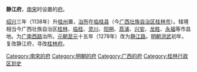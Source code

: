 '''静江府'''，[[南宋|南宋]]时设置的[[府_(行政区划)|府]]。

[[紹興_(南宋)|绍兴]]三年（1138年）升[[桂州|桂州]]置，[[治所|治所]]在[[临桂县|临桂县]]（今[[广西壮族自治区|广西壮族自治区]][[桂林市|桂林市]]）。辖境相当今广西壮族自治区[[桂林市|桂林]]、[[临桂区|临桂]]、[[灵川县|灵川]]、[[阳朔县|阳朔]]、[[荔浦县|荔浦]]、[[兴安县|兴安]]、[[龙胜各族自治县|龙胜]]、[[永福县|永福]]等市县地。为[[广南西路|广南西路]]治所。[[元朝|元朝]][[至元_(忽必烈)|至元]]十五年（1278年）改为[[静江路|静江路]]。[[明朝|明朝]][[洪武|洪武]]初年，复改静江府，寻改[[桂林府|桂林府]]。

{{南宋行政区划|nocat}}
{{广西行政区划小作品}}
{{DEFAULTSORT:J}}
[[Category:南宋的府|Category:南宋的府]]
[[Category:明朝的府|Category:明朝的府]]
[[Category:广西的府|Category:广西的府]]
[[Category:桂林行政区划史|Category:桂林行政区划史]]